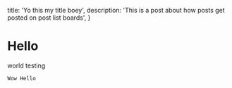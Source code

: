   title: 'Yo this my title boey',
  description: 'This is a post about how posts get posted on post list boards',
}

# Hello
world
testing

```typescript
Wow Hello
```
